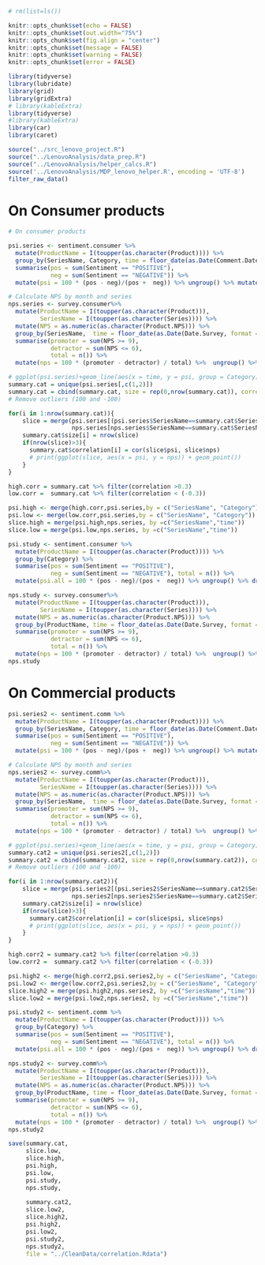 

```r
# rm(list=ls())

knitr::opts_chunk$set(echo = FALSE)
knitr::opts_chunk$set(out.width="75%")
knitr::opts_chunk$set(fig.align = "center")
knitr::opts_chunk$set(message = FALSE)
knitr::opts_chunk$set(warning = FALSE)
knitr::opts_chunk$set(error = FALSE)

library(tidyverse)
library(lubridate)
library(grid)
library(gridExtra)
# library(kableExtra)
library(tidyverse)
#library(kableExtra)
library(car)
library(caret)

source("../src_lenovo_project.R")
source("../LenovoAnalysis/data_prep.R")
source("../LenovoAnalysis/helper_calcs.R")
source('../LenovoAnalysis/MDP_lenovo_helper.R', encoding = 'UTF-8')
filter_raw_data()
```

# On Consumer products

```r
# On consumer products

psi.series <- sentiment.consumer %>%
  mutate(ProductName = I(toupper(as.character(Product)))) %>%  
  group_by(SeriesName, Category, time = floor_date(as.Date(Comment.Date, format = "%m/%d/%y"), unit = "month")) %>%
  summarise(pos = sum(Sentiment == "POSITIVE"),
            neg = sum(Sentiment == "NEGATIVE")) %>%
  mutate(psi = 100 * (pos - neg)/(pos +  neg)) %>% ungroup() %>% mutate(SeriesName = as.character(SeriesName)) %>% drop_na()

# Calculate NPS by month and series
nps.series <- survey.consumer%>%
  mutate(ProductName = I(toupper(as.character(Product))), 
         SeriesName = I(toupper(as.character(Series)))) %>%
  mutate(NPS = as.numeric(as.character(Product.NPS))) %>%
  group_by(SeriesName,  time = floor_date(as.Date(Date.Survey, format = "%m/%d/%Y"), unit = "month")) %>%
  summarise(promoter = sum(NPS >= 9),
            detractor = sum(NPS <= 6),
            total = n()) %>%
  mutate(nps = 100 * (promoter - detractor) / total) %>%  ungroup() %>% drop_na()

```


```r
# ggplot(psi.series)+geom_line(aes(x = time, y = psi, group = Category))+facet_wrap(.~ SeriesName)
summary.cat = unique(psi.series[,c(1,2)])
summary.cat = cbind(summary.cat, size = rep(0,nrow(summary.cat)), correlation = rep(0,nrow(summary.cat)))
# Remove outliers (100 and -100)

for(i in 1:nrow(summary.cat)){
    slice = merge(psi.series[(psi.series$SeriesName==summary.cat$SeriesName[i])& (psi.series$Category==summary.cat$Category[i]),c("time", "psi")],
                  nps.series[nps.series$SeriesName==summary.cat$SeriesName[i],c("time", "nps")], by = "time")
    summary.cat$size[i] = nrow(slice)
    if(nrow(slice)>3){
      summary.cat$correlation[i] = cor(slice$psi, slice$nps)
      # print(ggplot(slice, aes(x = psi, y = nps)) + geom_point())
    }
}

high.corr = summary.cat %>% filter(correlation >0.3)
low.corr =  summary.cat %>% filter(correlation < (-0.3))

psi.high <- merge(high.corr,psi.series,by = c("SeriesName", "Category"))
psi.low <- merge(low.corr,psi.series,by = c("SeriesName", "Category"))
slice.high = merge(psi.high,nps.series, by =c("SeriesName","time"))
slice.low = merge(psi.low,nps.series, by =c("SeriesName","time"))


```


```r

psi.study <- sentiment.consumer %>%
  mutate(ProductName = I(toupper(as.character(Product)))) %>%  
  group_by(Category) %>%
  summarise(pos = sum(Sentiment == "POSITIVE"),
            neg = sum(Sentiment == "NEGATIVE"), total = n()) %>%
  mutate(psi.all = 100 * (pos - neg)/(pos +  neg)) %>% ungroup() %>% drop_na() %>% filter(total>50)

nps.study <- survey.consumer%>%
  mutate(ProductName = I(toupper(as.character(Product))), 
         SeriesName = I(toupper(as.character(Series)))) %>%
  mutate(NPS = as.numeric(as.character(Product.NPS))) %>%
  group_by(ProductName, time = floor_date(as.Date(Date.Survey, format = "%m/%d/%Y"), unit = "year")) %>%
  summarise(promoter = sum(NPS >= 9),
            detractor = sum(NPS <= 6),
            total = n()) %>%
  mutate(nps = 100 * (promoter - detractor) / total) %>%  ungroup() %>% drop_na() %>% filter(total>50)
nps.study


```



# On Commercial products

```r


psi.series2 <- sentiment.comm %>%
  mutate(ProductName = I(toupper(as.character(Product)))) %>%  
  group_by(SeriesName, Category, time = floor_date(as.Date(Comment.Date, format = "%m/%d/%y"), unit = "month")) %>%
  summarise(pos = sum(Sentiment == "POSITIVE"),
            neg = sum(Sentiment == "NEGATIVE")) %>%
  mutate(psi = 100 * (pos - neg)/(pos +  neg)) %>% ungroup() %>% mutate(SeriesName = as.character(SeriesName)) %>% drop_na()

# Calculate NPS by month and series
nps.series2 <- survey.comm%>%
  mutate(ProductName = I(toupper(as.character(Product))), 
         SeriesName = I(toupper(as.character(Series)))) %>%
  mutate(NPS = as.numeric(as.character(Product.NPS))) %>%
  group_by(SeriesName,  time = floor_date(as.Date(Date.Survey, format = "%m/%d/%Y"), unit = "month")) %>%
  summarise(promoter = sum(NPS >= 9),
            detractor = sum(NPS <= 6),
            total = n()) %>%
  mutate(nps = 100 * (promoter - detractor) / total) %>%  ungroup() %>% drop_na()

```


```r
# ggplot(psi.series)+geom_line(aes(x = time, y = psi, group = Category))+facet_wrap(.~ SeriesName)
summary.cat2 = unique(psi.series2[,c(1,2)])
summary.cat2 = cbind(summary.cat2, size = rep(0,nrow(summary.cat2)), correlation = rep(0,nrow(summary.cat2)))
# Remove outliers (100 and -100)

for(i in 1:nrow(summary.cat2)){
    slice = merge(psi.series2[(psi.series2$SeriesName==summary.cat2$SeriesName[i])& (psi.series2$Category==summary.cat2$Category[i]),c("time", "psi")],
                  nps.series2[nps.series2$SeriesName==summary.cat2$SeriesName[i],c("time", "nps")], by = "time")
    summary.cat2$size[i] = nrow(slice)
    if(nrow(slice)>3){
      summary.cat2$correlation[i] = cor(slice$psi, slice$nps)
      # print(ggplot(slice, aes(x = psi, y = nps)) + geom_point())
    }
}

high.corr2 = summary.cat2 %>% filter(correlation >0.3)
low.corr2 =  summary.cat2 %>% filter(correlation < (-0.3))

psi.high2 <- merge(high.corr2,psi.series2,by = c("SeriesName", "Category"))
psi.low2 <- merge(low.corr2,psi.series2,by = c("SeriesName", "Category"))
slice.high2 = merge(psi.high2,nps.series2, by =c("SeriesName","time"))
slice.low2 = merge(psi.low2,nps.series2, by =c("SeriesName","time"))


```


```r

psi.study2 <- sentiment.comm %>%
  mutate(ProductName = I(toupper(as.character(Product)))) %>%  
  group_by(Category) %>%
  summarise(pos = sum(Sentiment == "POSITIVE"),
            neg = sum(Sentiment == "NEGATIVE"), total = n()) %>%
  mutate(psi.all = 100 * (pos - neg)/(pos +  neg)) %>% ungroup() %>% drop_na() %>% filter(total>50)

nps.study2 <- survey.comm%>%
  mutate(ProductName = I(toupper(as.character(Product))), 
         SeriesName = I(toupper(as.character(Series)))) %>%
  mutate(NPS = as.numeric(as.character(Product.NPS))) %>%
  group_by(ProductName, time = floor_date(as.Date(Date.Survey, format = "%m/%d/%Y"), unit = "year")) %>%
  summarise(promoter = sum(NPS >= 9),
            detractor = sum(NPS <= 6),
            total = n()) %>%
  mutate(nps = 100 * (promoter - detractor) / total) %>%  ungroup() %>% drop_na() %>% filter(total>50)
nps.study2


```



```r
save(summary.cat, 
     slice.low, 
     slice.high, 
     psi.high, 
     psi.low, 
     psi.study,
     nps.study,
     
     summary.cat2, 
     slice.low2, 
     slice.high2, 
     psi.high2, 
     psi.low2, 
     psi.study2,
     nps.study2,
     file = "../CleanData/correlation.Rdata")
```

